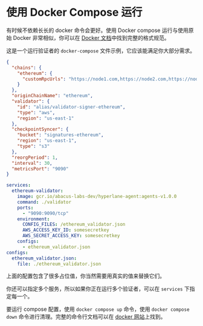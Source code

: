# 使用 Docker Compose 运行

有时候不依赖长长的 docker 命令会更好。使用 Docker compose 运行与使用原始 Docker 非常相似，你可以在 [Docker 文档](https://docs.Docker.com/compose/compose-file/)中找到完整的格式规范。

这是一个运行验证者的 `docker-compose` 文件示例，它应该能满足你大部分需求。

```json
{
  "chains": {
    "ethereum": {
      "customRpcUrls": "https://node1.com,https://node2.com,https://node3.com"
    }
  },
  "originChainName": "ethereum",
  "validator": {
    "id": "alias/validator-signer-ethereum",
    "type": "aws",
    "region": "us-east-1"
  },
  "checkpointSyncer": {
    "bucket": "signatures-ethereum",
    "region": "us-east-1",
    "type": "s3"
  },
  "reorgPeriod": 1,
  "interval": 30,
  "metricsPort": "9090"
}
```

```yaml
services:
  ethereum-validator:
    image: gcr.io/abacus-labs-dev/hyperlane-agent:agents-v1.0.0
    command: ./validator
    ports:
      - "9090:9090/tcp"
    environment:
      CONFIG_FILES: /ethereum_validator.json
      AWS_ACCESS_KEY_ID: somesecretkey
      AWS_SECRET_ACCESS_KEY: somesecretkey
    configs:
      - ethereum_validator.json
configs:
  ethereum_validator.json:
    file: ./ethereum_validator.json
```

上面的配置包含了很多占位值，你当然需要用真实的值来替换它们。

你还可以指定多个服务，所以如果你正在运行多个验证者，可以在 `services` 下指定每一个。

要运行 compose 配置，使用 `docker compose up` 命令，使用 `docker compose down` 命令进行清理。完整的命令行文档可以在 [docker 网站](https://docs.docker.com/engine/reference/commandline/compose/)上找到。
